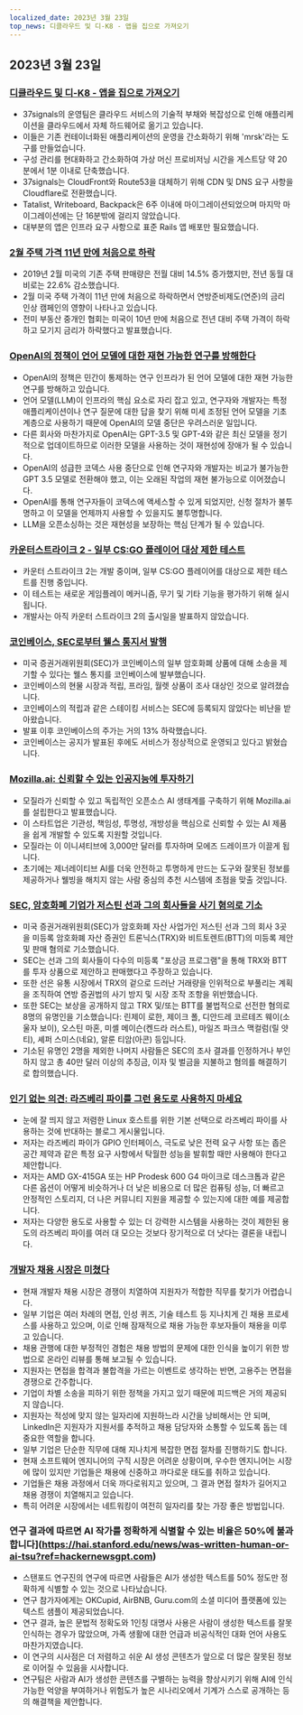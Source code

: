 ```yaml
---
localized_date: 2023년 3월 23일
top_news: 디클라우드 및 디-K8 - 앱을 집으로 가져오기
---
```










<CallToAction />

<Steps>

## 2023년 3월 23일

### [디클라우드 및 디-K8 - 앱을 집으로 가져오기](https://dev.37signals.com/bringing-our-apps-back-home/?ref=hackernewsgpt.com)

- 37signals의 운영팀은 클라우드 서비스의 기술적 부채와 복잡성으로 인해 애플리케이션을 클라우드에서 자체 하드웨어로 옮기고 있습니다.
- 이들은 기존 컨테이너화된 애플리케이션의 운영을 간소화하기 위해 'mrsk'라는 도구를 만들었습니다.
- 구성 관리를 현대화하고 간소화하여 가상 머신 프로비저닝 시간을 게스트당 약 20분에서 1분 이내로 단축했습니다.
- 37signals는 CloudFront와 Route53을 대체하기 위해 CDN 및 DNS 요구 사항을 Cloudflare로 전환했습니다.
- Tatalist, Writeboard, Backpack은 6주 이내에 마이그레이션되었으며 마지막 마이그레이션에는 단 16분밖에 걸리지 않았습니다.
- 대부분의 앱은 인프라 요구 사항으로 표준 Rails 앱 배포만 필요했습니다.

### [2월 주택 가격 11년 만에 처음으로 하락](https://www.wsj.com/articles/home-prices-fell-in-february-for-first-time-in-11-years-73df0107?ref=hackernewsgpt.com)

- 2019년 2월 미국의 기존 주택 판매량은 전월 대비 14.5% 증가했지만, 전년 동월 대비로는 22.6% 감소했습니다.
- 2월 미국 주택 가격이 11년 만에 처음으로 하락하면서 연방준비제도(연준)의 금리 인상 캠페인의 영향이 나타나고 있습니다.
- 전미 부동산 중개인 협회는 미국이 10년 만에 처음으로 전년 대비 주택 가격이 하락하고 모기지 금리가 하락했다고 발표했습니다.

### [OpenAI의 정책이 언어 모델에 대한 재현 가능한 연구를 방해한다](https://aisnakeoil.substack.com/p/openais-policies-hinder-reproducible?ref=hackernewsgpt.com)

- OpenAI의 정책은 민간이 통제하는 연구 인프라가 된 언어 모델에 대한 재현 가능한 연구를 방해하고 있습니다.
- 언어 모델(LLM)이 인프라의 핵심 요소로 자리 잡고 있고, 연구자와 개발자는 특정 애플리케이션이나 연구 질문에 대한 답을 찾기 위해 미세 조정된 언어 모델을 기초 계층으로 사용하기 때문에 OpenAI의 모델 중단은 우려스러운 일입니다.
- 다른 회사와 마찬가지로 OpenAI는 GPT-3.5 및 GPT-4와 같은 최신 모델을 정기적으로 업데이트하므로 이러한 모델을 사용하는 것이 재현성에 장애가 될 수 있습니다.
- OpenAI의 성급한 코덱스 사용 중단으로 인해 연구자와 개발자는 비교가 불가능한 GPT 3.5 모델로 전환해야 했고, 이는 오래된 작업의 재현 불가능으로 이어졌습니다.
- OpenAI를 통해 연구자들이 코덱스에 액세스할 수 있게 되었지만, 신청 절차가 불투명하고 이 모델을 언제까지 사용할 수 있을지도 불투명합니다.
- LLM을 오픈소싱하는 것은 재현성을 보장하는 핵심 단계가 될 수 있습니다.

### [카운터스트라이크 2 - 일부 CS:GO 플레이어 대상 제한 테스트](https://counter-strike.net/cs2?ref=hackernewsgpt.com)

- 카운터 스트라이크 2는 개발 중이며, 일부 CS:GO 플레이어를 대상으로 제한 테스트를 진행 중입니다.
- 이 테스트는 새로운 게임플레이 메커니즘, 무기 및 기타 기능을 평가하기 위해 실시됩니다.
- 개발사는 아직 카운터 스트라이크 2의 출시일을 발표하지 않았습니다.

### [코인베이스, SEC로부터 웰스 통지서 발행](https://www.reuters.com/legal/coinbase-issued-wells-notice-by-sec-2023-03-22/?ref=hackernewsgpt.com)

- 미국 증권거래위원회(SEC)가 코인베이스의 일부 암호화폐 상품에 대해 소송을 제기할 수 있다는 웰스 통지를 코인베이스에 발부했습니다.
- 코인베이스의 현물 시장과 적립, 프라임, 월렛 상품이 조사 대상인 것으로 알려졌습니다.
- 코인베이스의 적립과 같은 스테이킹 서비스는 SEC에 등록되지 않았다는 비난을 받아왔습니다.
- 발표 이후 코인베이스의 주가는 거의 13% 하락했습니다.
- 코인베이스는 공지가 발표된 후에도 서비스가 정상적으로 운영되고 있다고 밝혔습니다.

### [Mozilla.ai: 신뢰할 수 있는 인공지능에 투자하기](https://blog.mozilla.org/en/mozilla/introducing-mozilla-ai-investing-in-trustworthy-ai/?ref=hackernewsgpt.com)

- 모질라가 신뢰할 수 있고 독립적인 오픈소스 AI 생태계를 구축하기 위해 Mozilla.ai를 설립한다고 발표했습니다.
- 이 스타트업은 기관성, 책임성, 투명성, 개방성을 핵심으로 신뢰할 수 있는 AI 제품을 쉽게 개발할 수 있도록 지원할 것입니다.
- 모질라는 이 이니셔티브에 3,000만 달러를 투자하며 모에즈 드레이프가 이끌게 됩니다.
- 초기에는 제너레이티브 AI를 더욱 안전하고 투명하게 만드는 도구와 잘못된 정보를 제공하거나 웰빙을 해치지 않는 사람 중심의 추천 시스템에 초점을 맞출 것입니다.

### [SEC, 암호화폐 기업가 저스틴 선과 그의 회사들을 사기 혐의로 기소](https://www.sec.gov/news/press-release/2023-59?ref=hackernewsgpt.com)

- 미국 증권거래위원회(SEC)가 암호화폐 자산 사업가인 저스틴 선과 그의 회사 3곳을 미등록 암호화폐 자산 증권인 트론닉스(TRX)와 비트토렌트(BTT)의 미등록 제안 및 판매 혐의로 기소했습니다.
- SEC는 선과 그의 회사들이 다수의 미등록 "포상금 프로그램"을 통해 TRX와 BTT를 투자 상품으로 제안하고 판매했다고 주장하고 있습니다.
- 또한 선은 유통 시장에서 TRX의 겉으로 드러난 거래량을 인위적으로 부풀리는 계획을 조직하여 연방 증권법의 사기 방지 및 시장 조작 조항을 위반했습니다.
- 또한 SEC는 보상을 공개하지 않고 TRX 및/또는 BTT를 불법적으로 선전한 혐의로 8명의 유명인을 기소했습니다: 린제이 로한, 제이크 폴, 디안드레 코르테즈 웨이(소울자 보이), 오스틴 마혼, 미셸 메이슨(켄드라 러스트), 마일즈 파크스 맥컬럼(릴 얏티), 셰퍼 스미스(네요), 알룬 티암(아콘) 등입니다.
- 기소된 유명인 2명을 제외한 나머지 사람들은 SEC의 조사 결과를 인정하거나 부인하지 않고 총 40만 달러 이상의 추징금, 이자 및 벌금을 지불하고 혐의를 해결하기로 합의했습니다.

### [인기 없는 의견: 라즈베리 파이를 그런 용도로 사용하지 마세요](https://set-inform.com/2021/08/24/unpopular-opinion-dont-use-a-raspberry-pi-for-that/?ref=hackernewsgpt.com)

- 눈에 잘 띄지 않고 저렴한 Linux 호스트를 위한 기본 선택으로 라즈베리 파이를 사용하는 것에 반대하는 블로그 게시물입니다.
- 저자는 라즈베리 파이가 GPIO 인터페이스, 극도로 낮은 전력 요구 사항 또는 좁은 공간 제약과 같은 특정 요구 사항에서 탁월한 성능을 발휘할 때만 사용해야 한다고 제안합니다.
- 저자는 AMD GX-415GA 또는 HP Prodesk 600 G4 마이크로 데스크톱과 같은 다른 옵션이 어떻게 비슷하거나 더 낮은 비용으로 더 많은 컴퓨팅 성능, 더 빠르고 안정적인 스토리지, 더 나은 커뮤니티 지원을 제공할 수 있는지에 대한 예를 제공합니다.
- 저자는 다양한 용도로 사용할 수 있는 더 강력한 시스템을 사용하는 것이 제한된 용도의 라즈베리 파이를 여러 대 모으는 것보다 장기적으로 더 낫다는 결론을 내립니다.

### [개발자 채용 시장은 미쳤다](https://old.reddit.com/r/ExperiencedDevs/comments/11xq5cz/the_developer_job_market_is_insane_right_now/?ref=hackernewsgpt.com)

- 현재 개발자 채용 시장은 경쟁이 치열하여 지원자가 적합한 직무를 찾기가 어렵습니다.
- 일부 기업은 여러 차례의 면접, 인성 퀴즈, 기술 테스트 등 지나치게 긴 채용 프로세스를 사용하고 있으며, 이로 인해 잠재적으로 채용 가능한 후보자들이 채용을 미루고 있습니다.
- 채용 관행에 대한 부정적인 경험은 채용 방법의 문제에 대한 인식을 높이기 위한 방법으로 온라인 리뷰를 통해 보고될 수 있습니다.
- 지원자는 면접을 합격과 불합격을 가르는 이벤트로 생각하는 반면, 고용주는 면접을 경쟁으로 간주합니다.
- 기업이 차별 소송을 피하기 위한 정책을 가지고 있기 때문에 피드백은 거의 제공되지 않습니다.
- 지원자는 적성에 맞지 않는 일자리에 지원하느라 시간을 낭비해서는 안 되며, LinkedIn은 지원자가 지원서를 추적하고 채용 담당자와 소통할 수 있도록 돕는 데 중요한 역할을 합니다.
- 일부 기업은 단순한 직무에 대해 지나치게 복잡한 면접 절차를 진행하기도 합니다.
- 현재 소프트웨어 엔지니어의 구직 시장은 어려운 상황이며, 우수한 엔지니어는 시장에 많이 있지만 기업들은 채용에 신중하고 까다로운 태도를 취하고 있습니다.
- 기업들은 채용 과정에서 더욱 까다로워지고 있으며, 그 결과 면접 절차가 길어지고 채용 경쟁이 치열해지고 있습니다.
- 특히 어려운 시장에서는 네트워킹이 여전히 일자리를 찾는 가장 좋은 방법입니다.

### 연구 결과에 따르면 AI 작가를 정확하게 식별할 수 있는 비율은 50%에 불과합니다](https://hai.stanford.edu/news/was-written-human-or-ai-tsu?ref=hackernewsgpt.com)

- 스탠포드 연구진의 연구에 따르면 사람들은 AI가 생성한 텍스트를 50% 정도만 정확하게 식별할 수 있는 것으로 나타났습니다.
- 연구 참가자에게는 OKCupid, AirBNB, Guru.com의 소셜 미디어 플랫폼에 있는 텍스트 샘플이 제공되었습니다.
- 연구 결과, 높은 문법적 정확도와 1인칭 대명사 사용은 사람이 생성한 텍스트를 잘못 인식하는 경우가 많았으며, 가족 생활에 대한 언급과 비공식적인 대화 언어 사용도 마찬가지였습니다.
- 이 연구의 시사점은 더 저렴하고 쉬운 AI 생성 콘텐츠가 앞으로 더 많은 잘못된 정보로 이어질 수 있음을 시사합니다.
- 연구팀은 사람과 AI가 생성한 콘텐츠를 구별하는 능력을 향상시키기 위해 AI에 인식 가능한 억양을 부여하거나 위험도가 높은 시나리오에서 기계가 스스로 공개하는 등의 해결책을 제안합니다.

</Steps>
